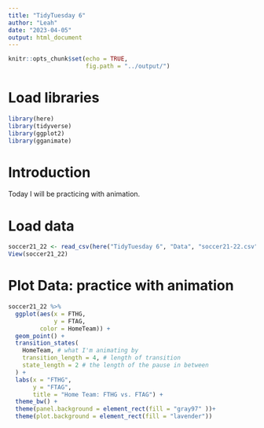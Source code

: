 ```yaml
---
title: "TidyTuesday 6"
author: "Leah"
date: "2023-04-05"
output: html_document
---
```


```r
knitr::opts_chunk$set(echo = TRUE,
                      fig.path = "../output/")
```

# Load libraries 
```r
library(here)
library(tidyverse)
library(ggplot2)
library(gganimate)
```

# Introduction 
Today I will be practicing with animation. 

# Load data 
```r
soccer21_22 <- read_csv(here("TidyTuesday 6", "Data", "soccer21-22.csv"))
View(soccer21_22)
```
# Plot Data: practice with animation  
```r
soccer21_22 %>%
  ggplot(aes(x = FTHG,
             y = FTAG,
         color = HomeTeam)) +
  geom_point() +
  transition_states(
    HomeTeam, # what I'm animating by 
    transition_length = 4, # length of transition 
    state_length = 2 # the length of the pause in between
  ) +
  labs(x = "FTHG",
       y = "FTAG",
       title = "Home Team: FTHG vs. FTAG") +
  theme_bw() +
  theme(panel.background = element_rect(fill = "gray97" ))+
  theme(plot.background = element_rect(fill = "lavender"))
```

